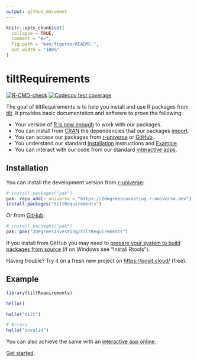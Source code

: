 ```yaml
---
output: github_document
---
```


<!-- README.md is generated from README.Rmd. Please edit that file -->

```r
knitr::opts_chunk$set(
  collapse = TRUE,
  comment = "#>",
  fig.path = "man/figures/README-",
  out.width = "100%"
)
```

# tiltRequirements

<!-- badges: start -->
[![R-CMD-check](https://github.com/2DegreesInvesting/tiltRequirements/actions/workflows/R-CMD-check.yaml/badge.svg)](https://github.com/2DegreesInvesting/tiltRequirements/actions/workflows/R-CMD-check.yaml)
[![Codecov test coverage](https://codecov.io/gh/2DegreesInvesting/tiltRequirements/branch/main/graph/badge.svg)](https://app.codecov.io/gh/2DegreesInvesting/tiltRequirements?branch=main)
<!-- badges: end -->

The goal of tiltRequirements is to help you install and use R packages from
[tilt](https://www.tiltsmes.org/). It provides basic documentation and software
to prove the following:

* Your version of [R is new
enough](https://github.com/search?q=repo%3A2DegreesInvesting%2FtiltRequirements++path%3ADESCRIPTION+%22R+%28%3E%22&type=code)
to work with our packages.
* You can install from [CRAN](https://cran.r-project.org/) the dependencies that
our packages
[import](https://github.com/search?q=repo%3A2DegreesInvesting%2FtiltRequirements++path%3ADESCRIPTION+%22Imports%3A%22&type=code).
* You can access our packages from [r-universe](https://r-universe.dev/) or
[GitHub](https://github.com/).
* You understand our standard [Installation] instructions and [Example].
* You can interact with our code from our standard [interactive
apps](https://tiltsmes.shinyapps.io/tiltrequirementsapp/).

## Installation

You can install the development version from
[r-universe](https://r-universe.dev/):

``` r
# install.packages("pak")
pak::repo_add(r_universe = "https://2degreesinvesting.r-universe.dev")
install.packages("tiltRequirements")
```

Or from [GitHub](https://github.com/):

``` r
# install.packages("pak")
pak::pak("2DegreesInvesting/tiltRequirements")
```

If you install from GitHub you may need to [prepare your system to build
packages from
source](https://usethis.r-lib.org/articles/usethis-setup.html#prepare-your-system-to-build-packages-from-source)
(if on Windows see "Install Rtools").

Having trouble? Try it on a fresh new project on <https://posit.cloud/>
(free).

## Example

```r
library(tiltRequirements)

hello()

hello("tilt")

# Errors
hello("invalid")
```

You can also achieve the same with an [interactive app
online](https://tiltsmes.shinyapps.io/tiltrequirementsapp/).

[Get started](https://2degreesinvesting.github.io/tiltRequirements/articles/tiltRequirements.html).
